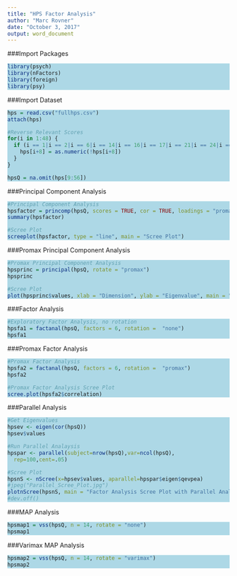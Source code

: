---
title: "HPS Factor Analysis"
author: "Marc Rovner"
date: "October 3, 2017"
output: word_document
---
<style>
div.blue pre.r {background-color:lightblue;}
</style>
<div class = "blue">
###Import Packages
```{r,warning = FALSE, message = FALSE}

library(psych)
library(nFactors)
library(foreign)
library(psy)

```


###Import Dataset
```{r,eval = TRUE}

hps = read.csv("fullhps.csv")
attach(hps)

#Reverse Relevant Scores
for(i in 1:48) {
  if (i == 1|i == 2|i == 6|i == 14|i == 16|i == 17|i == 21|i == 24|i == 25|i == 27|i == 31|i == 47|i == 48) {
    hps[i+8] = as.numeric(!hps[i+8])
  }
}

hpsQ = na.omit(hps[9:56])
```


###Principal Component Analysis
```{r, eval = TRUE}

#Principal Component Analysis
hpsfactor = princomp(hpsQ, scores = TRUE, cor = TRUE, loadings = "promax")
summary(hpsfactor)

#Scree Plot
screeplot(hpsfactor, type = "line", main = "Scree Plot")

```


###Promax Principal Component Analysis
```{r, eval = TRUE}

#Promax Principal Component Analysis
hpsprinc = principal(hpsQ, rotate = "promax")
hpsprinc

#Scree Plot
plot(hpsprinc$values, xlab = "Dimension", ylab = "Eigenvalue", main = "Principal Component Promax Scree Plot", pch = 16, type = "o")

```


###Factor Analysis
```{r, eval = TRUE}

#Exploratory Factor Analysis, no rotation
hpsfa1 = factanal(hpsQ, factors = 6, rotation =  "none")
hpsfa1

```


###Promax Factor Analysis
```{r, eval = TRUE}

#Promax Factor Analysis
hpsfa2 = factanal(hpsQ, factors = 6, rotation =  "promax")
hpsfa2

#Promax Factor Analysis Scree Plot
scree.plot(hpsfa2$correlation)

```


###Parallel Analysis
```{r bluecars, eval = TRUE}

#Get Eigenvalues
hpsev <- eigen(cor(hpsQ))
hpsev$values

#Run Parallel Analaysis
hpspar <- parallel(subject=nrow(hpsQ),var=ncol(hpsQ),
  rep=100,cent=.05)

#Scree Plot
hpsnS <- nScree(x=hpsev$values, aparallel=hpspar$eigen$qevpea)
#jpeg("Parallel_Scree_Plot.jpg")
plotnScree(hpsnS, main = "Factor Analysis Scree Plot with Parallel Analysis")
#dev.off()

```


###MAP Analysis
```{r, eval = TRUE}

hpsmap1 = vss(hpsQ, n = 14, rotate = "none")
hpsmap1

```


###Varimax MAP Analysis
```{r, eval = TRUE}

hpsmap2 = vss(hpsQ, n = 14, rotate = "varimax")
hpsmap2

```
</div>
